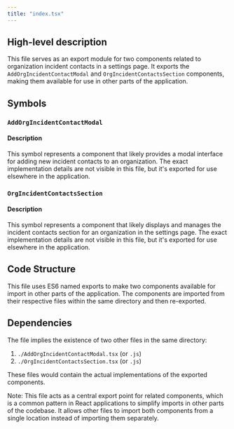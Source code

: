 ```yaml
---
title: "index.tsx"
---
```


## High-level description

This file serves as an export module for two components related to organization incident contacts in a settings page. It exports the `AddOrgIncidentContactModal` and `OrgIncidentContactsSection` components, making them available for use in other parts of the application.

## Symbols

### `AddOrgIncidentContactModal`
#### Description
This symbol represents a component that likely provides a modal interface for adding new incident contacts to an organization. The exact implementation details are not visible in this file, but it's exported for use elsewhere in the application.

### `OrgIncidentContactsSection`
#### Description
This symbol represents a component that likely displays and manages the incident contacts section for an organization in the settings page. The exact implementation details are not visible in this file, but it's exported for use elsewhere in the application.

## Code Structure

This file uses ES6 named exports to make two components available for import in other parts of the application. The components are imported from their respective files within the same directory and then re-exported.

## Dependencies

The file implies the existence of two other files in the same directory:

1. `./AddOrgIncidentContactModal.tsx` (or `.js`)
2. `./OrgIncidentContactsSection.tsx` (or `.js`)

These files would contain the actual implementations of the exported components.

Note: This file acts as a central export point for related components, which is a common pattern in React applications to simplify imports in other parts of the codebase. It allows other files to import both components from a single location instead of importing them separately.